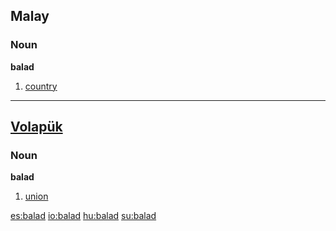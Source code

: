 ==Malay==

===Noun===
'''balad'''

# [[country]]

----

==[[Volapük]]==

===Noun===
'''balad'''

# [[union]]

[[es:balad]]
[[io:balad]]
[[hu:balad]]
[[su:balad]]